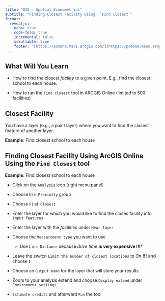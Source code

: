 ```yaml
---
title: "GIS - Spatial Econometrics"
subtitle: "Finding Closest Facility Using  `Find Closest`"
format: 
  revealjs:
    echo: true
    code-fold: true
    incremental: false
    scrollable: true
    footer: "[https://pomona.maps.arcgis.com/](https://pomona.maps.arcgis.com/)"
---
```




## What Will You Learn {.scrollable .smaller}

- How to find the closest *facility* to a given point. E.g., find the closest school to each house.

- How to run the `Find closest` tool in ARCGIS Online (limited to 500 facilities)
    
## Closest Facility 

You have a layer (e.g., a point layer) where you want to find the closest feature of another layer.

**Example:** Find closest school to each house

## Finding Closest Facility Using ArcGIS Online Using the `Find Closest` tool {.smaller}

**Example:** Find closest school to each house

- Click on the `Analysis` icon (right menu panel)
- Choose `Use Proximity` group
- Choose `Find Closest`
- Enter the layer for which you would like to find the closes facility into `Input features`
- Enter the layer with the *facilities* under `Near layer`
- Choose the `Measurement type` you want to use
    - Use `Line Distance` because *drive time* **is very expensive !!!***
- Leave the *switch* `Limit the number of closest locations` to *On* **!!!** and choose `1`

- Choose an `Output name` for the layer that will store your results

- Zoom to your analysis extend and choose `Display extend` under `Environment settings`
- `Estimate credits` and afterward `Run` the tool
